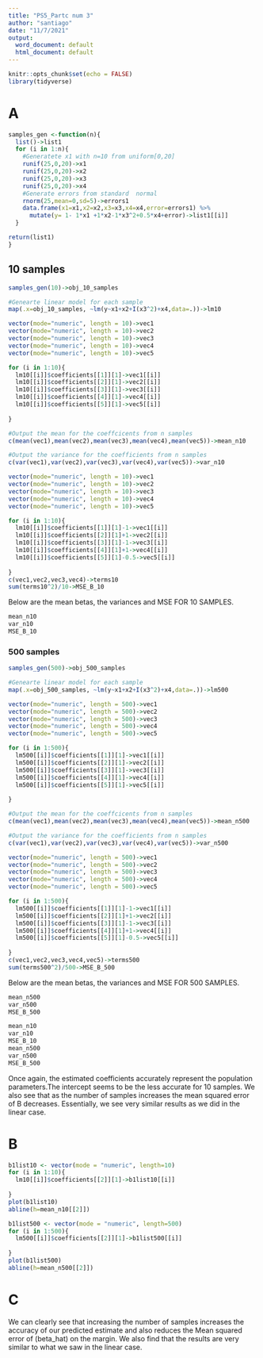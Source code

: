 ```yaml
---
title: "PS5_Partc num 3"
author: "santiago"
date: "11/7/2021"
output:
  word_document: default
  html_document: default
---
```


```r
knitr::opts_chunk$set(echo = FALSE)
library(tidyverse)
```
# A

```r
samples_gen <-function(n){
  list()->list1
  for (i in 1:n){
    #Generatete x1 with n=10 from uniform[0,20]
    runif(25,0,20)->x1
    runif(25,0,20)->x2
    runif(25,0,20)->x3
    runif(25,0,20)->x4
    #Generate errors from standard  normal
    rnorm(25,mean=0,sd=5)->errors1
    data.frame(x1=x1,x2=x2,x3=x3,x4=x4,error=errors1) %>%
      mutate(y= 1- 1*x1 +1*x2-1*x3^2+0.5*x4+error)->list1[[i]]
  }

return(list1)
}

```

## 10 samples

```r
samples_gen(10)->obj_10_samples
```

```r
#Genearte linear model for each sample
map(.x=obj_10_samples, ~lm(y~x1+x2+I(x3^2)+x4,data=.))->lm10


```

```r
vector(mode="numeric", length = 10)->vec1
vector(mode="numeric", length = 10)->vec2
vector(mode="numeric", length = 10)->vec3
vector(mode="numeric", length = 10)->vec4
vector(mode="numeric", length = 10)->vec5

for (i in 1:10){
  lm10[[i]]$coefficients[[1]][1]->vec1[[i]]
  lm10[[i]]$coefficients[[2]][1]->vec2[[i]]
  lm10[[i]]$coefficients[[3]][1]->vec3[[i]]
  lm10[[i]]$coefficients[[4]][1]->vec4[[i]]
  lm10[[i]]$coefficients[[5]][1]->vec5[[i]]
  
}
```

```r
#Output the mean for the coeffcicents from n samples
c(mean(vec1),mean(vec2),mean(vec3),mean(vec4),mean(vec5))->mean_n10

#Output the variance for the coefficients from n samples
c(var(vec1),var(vec2),var(vec3),var(vec4),var(vec5))->var_n10
```

```r
vector(mode="numeric", length = 10)->vec1
vector(mode="numeric", length = 10)->vec2
vector(mode="numeric", length = 10)->vec3
vector(mode="numeric", length = 10)->vec4
vector(mode="numeric", length = 10)->vec5

for (i in 1:10){
  lm10[[i]]$coefficients[[1]][1]-1->vec1[[i]]
  lm10[[i]]$coefficients[[2]][1]+1->vec2[[i]]
  lm10[[i]]$coefficients[[3]][1]-1->vec3[[i]]
  lm10[[i]]$coefficients[[4]][1]+1->vec4[[i]]
  lm10[[i]]$coefficients[[5]][1]-0.5->vec5[[i]]
  
}
c(vec1,vec2,vec3,vec4)->terms10
sum(terms10^2)/10->MSE_B_10


```

Below are the mean betas, the variances and MSE FOR 10 SAMPLES.
```r
mean_n10
var_n10
MSE_B_10

```

### 500 samples

```r
samples_gen(500)->obj_500_samples
```

```r
#Genearte linear model for each sample
map(.x=obj_500_samples, ~lm(y~x1+x2+I(x3^2)+x4,data=.))->lm500


```

```r
vector(mode="numeric", length = 500)->vec1
vector(mode="numeric", length = 500)->vec2
vector(mode="numeric", length = 500)->vec3
vector(mode="numeric", length = 500)->vec4
vector(mode="numeric", length = 500)->vec5

for (i in 1:500){
  lm500[[i]]$coefficients[[1]][1]->vec1[[i]]
  lm500[[i]]$coefficients[[2]][1]->vec2[[i]]
  lm500[[i]]$coefficients[[3]][1]->vec3[[i]]
  lm500[[i]]$coefficients[[4]][1]->vec4[[i]]
  lm500[[i]]$coefficients[[5]][1]->vec5[[i]]
  
}
```

```r
#Output the mean for the coeffcicents from n samples
c(mean(vec1),mean(vec2),mean(vec3),mean(vec4),mean(vec5))->mean_n500

#Output the variance for the coefficients from n samples
c(var(vec1),var(vec2),var(vec3),var(vec4),var(vec5))->var_n500
```

```r
vector(mode="numeric", length = 500)->vec1
vector(mode="numeric", length = 500)->vec2
vector(mode="numeric", length = 500)->vec3
vector(mode="numeric", length = 500)->vec4
vector(mode="numeric", length = 500)->vec5

for (i in 1:500){
  lm500[[i]]$coefficients[[1]][1]-1->vec1[[i]]
  lm500[[i]]$coefficients[[2]][1]+1->vec2[[i]]
  lm500[[i]]$coefficients[[3]][1]-1->vec3[[i]]
  lm500[[i]]$coefficients[[4]][1]+1->vec4[[i]]
  lm500[[i]]$coefficients[[5]][1]-0.5->vec5[[i]]
  
}
c(vec1,vec2,vec3,vec4,vec5)->terms500
sum(terms500^2)/500->MSE_B_500


```

Below are the mean betas, the variances and MSE FOR 500 SAMPLES.
```r
mean_n500
var_n500
MSE_B_500

```
```r
mean_n10
var_n10
MSE_B_10
mean_n500
var_n500
MSE_B_500
```

Once again, the estimated coefficients accurately represent the population parameters.The intercept seems to be the less accurate for 10 samples. We also see that as the number of samples increases the mean squared error of B decreases. Essentially, we see very similar results as we did in the linear case.

# B

```r
b1list10 <- vector(mode = "numeric", length=10)
for (i in 1:10){
  lm10[[i]]$coefficients[[2]][1]->b1list10[[i]]
  
}
plot(b1list10)
abline(h=mean_n10[[2]])
```


```r
b1list500 <- vector(mode = "numeric", length=500)
for (i in 1:500){
  lm500[[i]]$coefficients[[2]][1]->b1list500[[i]]
  
}
plot(b1list500)
abline(h=mean_n500[[2]])
```

# C 

We can clearly see that increasing the number of samples increases the accuracy of our predicted estimate and also reduces the Mean squared error of (beta_hat) on the margin. We also find that the results are very similar to what we saw in the linear case.